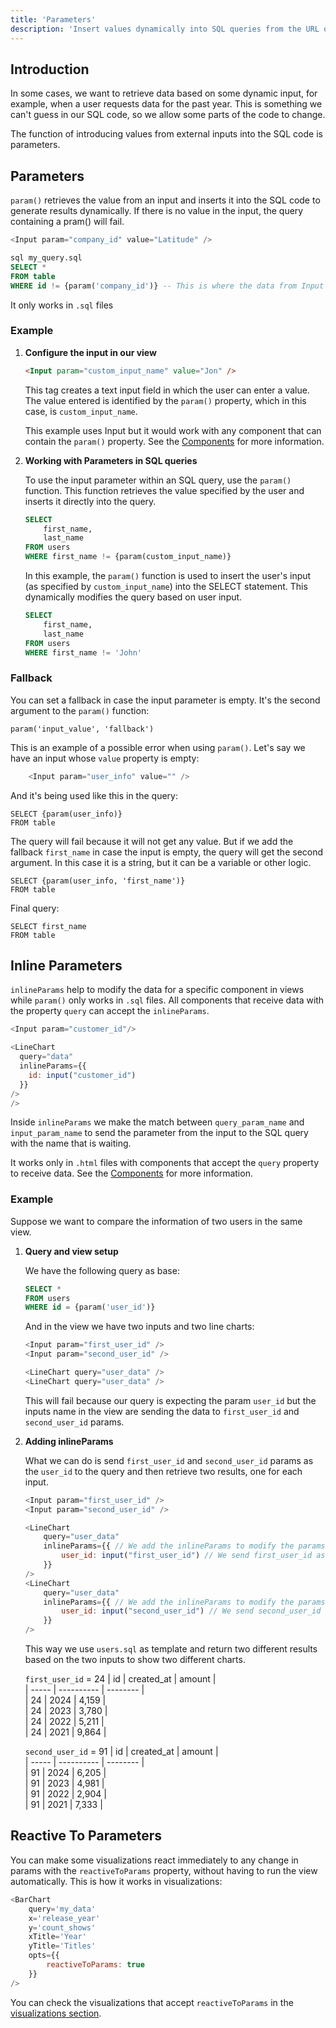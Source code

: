 ```yaml
---
title: 'Parameters'
description: 'Insert values dynamically into SQL queries from the URL or view inputs'
---
```


## Introduction 
In some cases, we want to retrieve data based on some dynamic input, for example, when a user requests data for the past year. This is something we can't guess in our SQL code, so we allow some parts of the code to change.

The function of introducing values from external inputs into the SQL code is parameters.

## Parameters
`param()` retrieves the value from an input and inserts it into the SQL code to generate results dynamically. If there is no value in the input, the query containing a pram() will fail.

``` js
<Input param="company_id" value="Latitude" />
```

``` sql
sql my_query.sql
SELECT *
FROM table
WHERE id != {param('company_id')} -- This is where the data from Input is inserted.
```


<Note>It only works in `.sql` files</Note>

### Example

1. **Configure the input in our view**

    ```html my_view.html
    <Input param="custom_input_name" value="Jon" />
    ```
    This tag creates a text input field in which the user can enter a value. The value entered is identified by the `param()` property, which in this case, is `custom_input_name`.

    <Note>This example uses Input but it would work with any component that can contain the `param()` property. See the [Components](../../components/) for more information.</Note>

2. **Working with Parameters in SQL queries**

    To use the input parameter within an SQL query, use the `param()` function. This function retrieves the value specified by the user and inserts it directly into the query.

    ```sql my_query.sql
    SELECT 
        first_name,
        last_name
    FROM users
    WHERE first_name != {param(custom_input_name)}
    ```

    In this example, the `param()` function is used to insert the user's input (as specified by `custom_input_name`) into the SELECT statement. This dynamically modifies the query based on user input.
    
    ```sql my_query.sql result
    SELECT 
        first_name,
        last_name
    FROM users
    WHERE first_name != 'John'
    ```
### Fallback

You can set a fallback in case the input parameter is empty. It's the second argument to the `param()` function:

```
param('input_value', 'fallback')
```

This is an example of a possible error when using `param()`. Let's say we have an input whose `value` property is empty:

```js
    <Input param="user_info" value="" />
```

And it's being used like this in the query:

```
SELECT {param(user_info)}
FROM table
```

The query will fail because it will not get any value. But if we add the fallback `first_name` in case the input is empty, the query will get the second argument. In this case it is a string, but it can be a variable or other logic.

```
SELECT {param(user_info, 'first_name')}
FROM table
```

Final query:

```
SELECT first_name
FROM table
```

## Inline Parameters

`inlineParams` help to modify the data for a specific component in views while `param()` only works in `.sql` files. All components that receive data with the property `query` can accept the `inlineParams`.


``` js comparison_view.html
<Input param="customer_id"/>

<LineChart
  query="data"
  inlineParams={{
    id: input("customer_id")
  }}
/>
/>
```

Inside `inlineParams` we make the match between `query_param_name` and `input_param_name` to send the parameter from the input to the SQL query with the name that is waiting.


<Note>It works only in `.html` files with components that accept the `query` property to receive data. See the [Components](../../components/) for more information.</Note>

### Example

Suppose we want to compare the information of two users in the same view.

1. **Query and view setup**
    
    We have the following query as base:

    ```sql users.sql
    SELECT *
    FROM users
    WHERE id = {param('user_id')}
    ```

    And in the view we have two inputs and two line charts:

    ```js comparison_view.html
    <Input param="first_user_id" />
    <Input param="second_user_id" />

    <LineChart query="user_data" />
    <LineChart query="user_data" />
    ```
    
    This will fail because our query is expecting the param `user_id` but the inputs name in the view are sending the data to `first_user_id` and `second_user_id` params.

2. **Adding inlineParams** 

    What we can do is send `first_user_id` and `second_user_id` params as the `user_id` to the query and then retrieve two results, one for each input. 

    ``` js comparison_view.html
    <Input param="first_user_id" />
    <Input param="second_user_id" />

    <LineChart
        query="user_data"
        inlineParams={{ // We add the inlineParams to modify the params we send
            user_id: input("first_user_id") // We send first_user_id as user_id
        }}
    />
    <LineChart
        query="user_data"
        inlineParams={{ // We add the inlineParams to modify the params we send
            user_id: input("second_user_id") // We send second_user_id as user_id
        }}
    />
    ```

    This way we use `users.sql` as template and return two different results based on the two inputs to show two different charts.

    `first_user_id` = 24
    | id    | created_at | amount   |  
    | ----- | ---------- | -------- |  
    | 24    | 2024       |  4,159   |  
    | 24    | 2023       |  3,780   |  
    | 24    | 2022       |  5,211   |  
    | 24    | 2021       |  9,864   |  

    `second_user_id` = 91
    | id    | created_at | amount   |  
    | ----- | ---------- | -------- |  
    | 91    | 2024       |  6,205   |  
    | 91    | 2023       |  4,981   |  
    | 91    | 2022       |  2,904   |  
    | 91    | 2021       |  7,333   |  

## Reactive To Parameters

You can make some visualizations react immediately to any change in params with the `reactiveToParams` property, without having to run the view automatically. This is how it works in visualizations:

```js
<BarChart
    query='my_data'
    x='release_year'
    y='count_shows'
    xTitle='Year'
    yTitle='Titles'
    opts={{
        reactiveToParams: true
    }}
/>
```

You can check the visualizations that accept `reactiveToParams` in the [visualizations section](/visualizations).